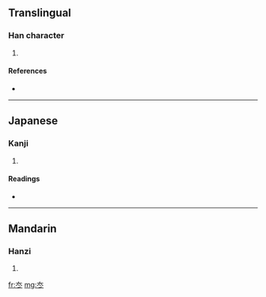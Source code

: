 ==Translingual==

===Han character===
{{Han char|rn=15|rad=冫|as=03|sn=5|four=|canj=大卜 (KY)}}

# {{defn|Han}}

====References====
* {{Han ref|kx=0131.230|dkj=01611|dj=0294.140|hdz=10295.050|uh=51AD|ud=20909}}

----

==Japanese==

===Kanji===
{{ja-kanji|grade=|rs=冫03}}

# {{defn|Japanese}}

====Readings====
* {{ja-readings|on=[[たい]] (tai), [[たつ]] (tatsu), [[たち]] (tachi)|kun=[[なめらか]] (nameraka)}}

----

==Mandarin==

===Hanzi===
{{cmn-hanzi|pin=[[tái]] ([[tai2]])|wg=t'ai<sup>2</sup>}}

# {{defn|Mandarin}}

[[fr:冭]]
[[mg:冭]]